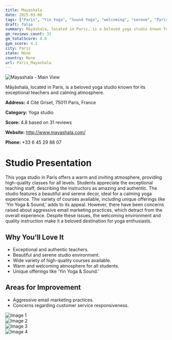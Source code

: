 ```yaml
---
title: Mayashala
date: 2025-03-08
tags: ["Paris", "Yin Yoga", "Sound Yoga", "welcoming", "serene", "Paris"]  
draft: false
summary: Māyāshala, located in Paris, is a beloved yoga studio known for its exceptional teachers and calming atmosphere.
gm_reviews_count: 31
gm_totalScore: 4.8
gym_score: 4.2
city: Paris
state: None
country: None
url: Paris_Mayashala
---
```


<div className="aspect-[16/9] relative my-8">
  <img 
    src="https://lh5.googleusercontent.com/p/AF1QipPv17U-3TzDRQbL2mX3u29vInIJ-SzeWFMU_cM-=w1920-h1080-k-no"
    alt="Mayashala - Main View"
    className="object-cover absolute inset-0 w-full h-full rounded-lg"
  />
</div>

Māyāshala, located in Paris, is a beloved yoga studio known for its exceptional teachers and calming atmosphere.

**Address:** 4 Cité Griset, 75011 Paris, France

**Category:** Yoga studio

**Score:** 4.8 based on 31 reviews

**Website:** http://www.mayashala.com/

**Phone:** +33 6 45 29 88 07

# Studio Presentation

This yoga studio in Paris offers a warm and inviting atmosphere, providing high-quality classes for all levels. Students appreciate the exceptional teaching staff, describing the instructors as amazing and authentic. The studio features a beautiful and serene decor, ideal for a calming yoga experience. The variety of courses available, including unique offerings like 'Yin Yoga & Sound,' adds to its appeal. However, there have been concerns raised about aggressive email marketing practices, which detract from the overall experience. Despite these issues, the welcoming environment and quality instruction make it a beloved destination for yoga enthusiasts.



## Why You'll Love It

- Exceptional and authentic teachers.
- Beautiful and serene studio environment.
- Wide variety of high-quality courses available.
- Warm and welcoming atmosphere for all students.
- Unique offerings like 'Yin Yoga & Sound.'

## Areas for Improvement

- Aggressive email marketing practices.
- Concerns regarding customer service responsiveness.

<div className="grid grid-cols-1 xl:grid-cols-2 gap-4 my-8">
<div className="aspect-[4/3] relative"><img src="https://lh3.googleusercontent.com/p/AF1QipNOL7YeVct98N8GIwbif5vQY5LHWTOPlUwYmIG3=w1920-h1080-k-no" alt="Image 1" className="object-cover absolute inset-0 w-full h-full rounded-lg" /></div>
<div className="aspect-[4/3] relative"><img src="https://lh5.googleusercontent.com/p/AF1QipNAceHzr-KUATpX7D8iIjShGE25w_mENkiWCRMR=w1920-h1080-k-no" alt="Image 2" className="object-cover absolute inset-0 w-full h-full rounded-lg" /></div>
<div className="aspect-[4/3] relative"><img src="https://lh5.googleusercontent.com/p/AF1QipNL8IDn8--oXnfW6-uOiMpB-_y_7TxJTJI7yu8v=w1920-h1080-k-no" alt="Image 3" className="object-cover absolute inset-0 w-full h-full rounded-lg" /></div>
<div className="aspect-[4/3] relative"><img src="https://lh5.googleusercontent.com/p/AF1QipPWcAGVewL_pceUSGYD79oEePIBPdXmrr9Cr-W0=w1920-h1080-k-no" alt="Image 4" className="object-cover absolute inset-0 w-full h-full rounded-lg" /></div>
</div>